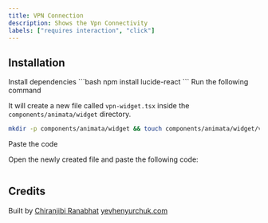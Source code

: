 ```yaml
---
title: VPN Connection
description: Shows the Vpn Connectivity
labels: ["requires interaction", "click"]
---
```


<ComponentPreview name="widget-vpn-widget--docs" />

## Installation

<Steps>
<Step>Install dependencies</Step>
```bash
npm install lucide-react
```
<Step>Run the following command</Step>

It will create a new file called `vpn-widget.tsx` inside the `components/animata/widget` directory.

```bash
mkdir -p components/animata/widget && touch components/animata/widget/vpn-widget.tsx
```

<Step>Paste the code</Step>

Open the newly created file and paste the following code:

```jsx file=<rootDir>/animata/widget/vpn-widget.tsx

```

</Steps>

## Credits

Built by
[Chiranjibi Ranabhat](https://github.com/chiranjibi10)
[yevhenyurchuk.com](https://yevhenyurchuk.com/)
